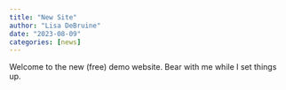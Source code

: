 ```yaml
---
title: "New Site"
author: "Lisa DeBruine"
date: "2023-08-09"
categories: [news]
---
```


Welcome to the new (free) demo website. Bear with me while I set things up.
